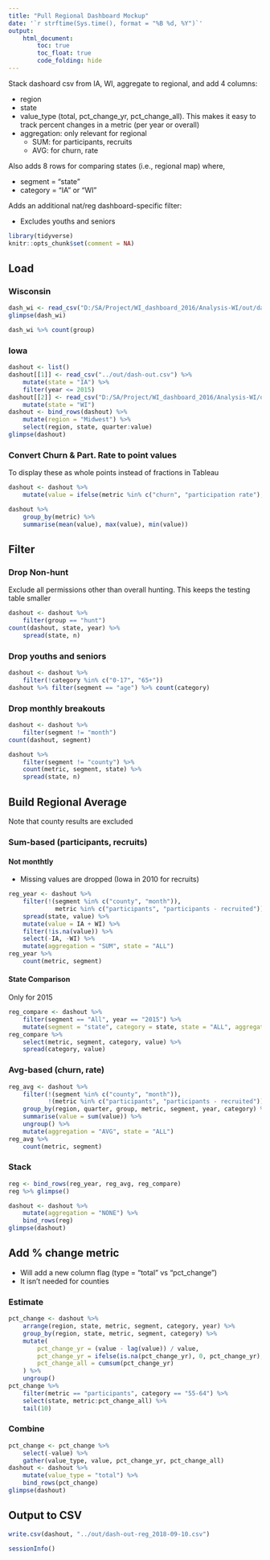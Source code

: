 ```yaml
---
title: "Pull Regional Dashboard Mockup"
date: '`r strftime(Sys.time(), format = "%B %d, %Y")`'
output: 
    html_document:
        toc: true
        toc_float: true
        code_folding: hide
---
```


Stack dashoard csv from IA, WI, aggregate to regional, and add 4 columns:

- region
- state
- value_type (total, pct_change_yr, pct_change_all). This makes it easy to track percent changes in a metric (per year or overall)
- aggregation: only relevant for regional
    + SUM: for participants, recruits
    + AVG: for churn, rate
    
Also adds 8 rows for comparing states (i.e., regional map) where,

- segment = "state"
- category = "IA" or "WI"

Adds an additional nat/reg dashboard-specific filter:

- Excludes youths and seniors

```r
library(tidyverse)
knitr::opts_chunk$set(comment = NA)
```

## Load

### Wisconsin

```r
dash_wi <- read_csv("D:/SA/Project/WI_dashboard_2016/Analysis-WI/out/dash-out.csv")
glimpse(dash_wi)
```

```r
dash_wi %>% count(group)
```

### Iowa

```r
dashout <- list()
dashout[[1]] <- read_csv("../out/dash-out.csv") %>% 
    mutate(state = "IA") %>%
    filter(year <= 2015)
dashout[[2]] <- read_csv("D:/SA/Project/WI_dashboard_2016/Analysis-WI/out/dash-out.csv") %>%
    mutate(state = "WI")
dashout <- bind_rows(dashout) %>%
    mutate(region = "Midwest") %>%
    select(region, state, quarter:value)
glimpse(dashout)
```


### Convert Churn & Part. Rate to point values

To display these as whole points instead of fractions in Tableau

```r
dashout <- dashout %>%
    mutate(value = ifelse(metric %in% c("churn", "participation rate"), value * 100, value))

dashout %>%
    group_by(metric) %>%
    summarise(mean(value), max(value), min(value))
```



## Filter

### Drop Non-hunt

Exclude all permissions other than overall hunting. This keeps the testing table smaller

```r
dashout <- dashout %>%
    filter(group == "hunt")
count(dashout, state, year) %>%
    spread(state, n)
```

### Drop youths and seniors

```r
dashout <- dashout %>%
    filter(!category %in% c("0-17", "65+"))
dashout %>% filter(segment == "age") %>% count(category)
```

### Drop monthly breakouts

```r
dashout <- dashout %>%
    filter(segment != "month")
count(dashout, segment)
```


```r
dashout %>%
    filter(segment != "county") %>%
    count(metric, segment, state) %>%
    spread(state, n)
```


## Build Regional Average

Note that county results are excluded

### Sum-based (participants, recruits)

#### Not monthtly

- Missing values are dropped (Iowa in 2010 for recruits)

```r
reg_year <- dashout %>%
    filter(!(segment %in% c("county", "month")), 
             metric %in% c("participants", "participants - recruited")) %>%
    spread(state, value) %>%
    mutate(value = IA + WI) %>%
    filter(!is.na(value)) %>%
    select(-IA, -WI) %>%
    mutate(aggregation = "SUM", state = "ALL")
reg_year %>%
    count(metric, segment)
```

#### State Comparison

Only for 2015 

```r
reg_compare <- dashout %>% 
    filter(segment == "All", year == "2015") %>%
    mutate(segment = "state", category = state, state = "ALL", aggregation = "NONE")
reg_compare %>%
    select(metric, segment, category, value) %>%
    spread(category, value)
```

### Avg-based (churn, rate)

```r
reg_avg <- dashout %>%
    filter(!(segment %in% c("county", "month")),  
           !(metric %in% c("participants", "participants - recruited"))) %>%
    group_by(region, quarter, group, metric, segment, year, category) %>%
    summarise(value = sum(value)) %>%
    ungroup() %>%
    mutate(aggregation = "AVG", state = "ALL")
reg_avg %>%
    count(metric, segment)
```

### Stack

```r
reg <- bind_rows(reg_year, reg_avg, reg_compare)
reg %>% glimpse()
```

```r
dashout <- dashout %>%
    mutate(aggregation = "NONE") %>%
    bind_rows(reg)
glimpse(dashout)
```


## Add % change metric

- Will add a new column flag (type = "total" vs "pct_change")
- It isn't needed for counties

### Estimate

```r
pct_change <- dashout %>%
    arrange(region, state, metric, segment, category, year) %>%
    group_by(region, state, metric, segment, category) %>%
    mutate(
        pct_change_yr = (value - lag(value)) / value,
        pct_change_yr = ifelse(is.na(pct_change_yr), 0, pct_change_yr),
        pct_change_all = cumsum(pct_change_yr)
    ) %>%
    ungroup()
pct_change %>%
    filter(metric == "participants", category == "55-64") %>%
    select(state, metric:pct_change_all) %>%
    tail(10)
```

### Combine

```r
pct_change <- pct_change %>%
    select(-value) %>%
    gather(value_type, value, pct_change_yr, pct_change_all)
dashout <- dashout %>%
    mutate(value_type = "total") %>%
    bind_rows(pct_change) 
glimpse(dashout)
```


## Output to CSV

```r
write.csv(dashout, "../out/dash-out-reg_2018-09-10.csv")
```

```r
sessionInfo()
```
